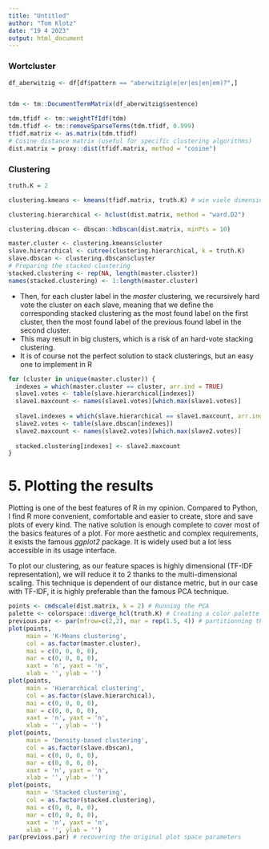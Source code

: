 ```yaml
---
title: "Untitled"
author: "Tom Klotz"
date: "19 4 2023"
output: html_document
---
```


### Wortcluster

```r
df_aberwitzig <- df[df$pattern == "aberwitzig(e|er|es|en|em)?",]


tdm <- tm::DocumentTermMatrix(df_aberwitzig$sentence)
```


```r
tdm.tfidf <- tm::weightTfIdf(tdm)
tdm.tfidf <- tm::removeSparseTerms(tdm.tfidf, 0.999) 
tfidf.matrix <- as.matrix(tdm.tfidf) 
# Cosine distance matrix (useful for specific clustering algorithms) 
dist.matrix = proxy::dist(tfidf.matrix, method = "cosine")
```

### Clustering
```r
truth.K = 2

clustering.kmeans <- kmeans(tfidf.matrix, truth.K) # wie viele dimensionen?
```


```r
clustering.hierarchical <- hclust(dist.matrix, method = "ward.D2")
```


```r
clustering.dbscan <- dbscan::hdbscan(dist.matrix, minPts = 10)
```


```r
master.cluster <- clustering.kmeans$cluster
slave.hierarchical <- cutree(clustering.hierarchical, k = truth.K)
slave.dbscan <- clustering.dbscan$cluster
# Preparing the stacked clustering
stacked.clustering <- rep(NA, length(master.cluster)) 
names(stacked.clustering) <- 1:length(master.cluster)
```

- Then, for each cluster label in the *master* clustering, we recursively hard vote the cluster on each slave, meaning that we define the corresponding stacked clustering as the most found label on the first cluster, then the most found label of the previous found label in the second cluster.
- This may result in big clusters, which is a risk of an hard-vote stacking clustering. 
- It is of course not the perfect solution to stack clusterings, but an easy one to implement in R

```r
for (cluster in unique(master.cluster)) {
  indexes = which(master.cluster == cluster, arr.ind = TRUE)
  slave1.votes <- table(slave.hierarchical[indexes])
  slave1.maxcount <- names(slave1.votes)[which.max(slave1.votes)]
  
  slave1.indexes = which(slave.hierarchical == slave1.maxcount, arr.ind = TRUE)
  slave2.votes <- table(slave.dbscan[indexes])
  slave2.maxcount <- names(slave2.votes)[which.max(slave2.votes)]
  
  stacked.clustering[indexes] <- slave2.maxcount
}
```

# 5. Plotting the results

Plotting is one of the best features of R in my opinion. Compared to Python, I find R more convenient, comfortable and easier to create, store and save plots of every kind.
The native solution is enough complete to cover most of the basics features of a plot. 
For more aesthetic and complex requirements, it exists the famous *ggplot2* package. It is widely used but a lot less accessible in its usage interface.

To plot our clustering, as our feature spaces is highly dimensional (TF-IDF representation), we will reduce it to 2 thanks to the multi-dimensional scaling.
This technique is dependent of our distance metric, but in our case with TF-IDF, it is highly preferable than the famous PCA technique.

```r
points <- cmdscale(dist.matrix, k = 2) # Running the PCA
palette <- colorspace::diverge_hcl(truth.K) # Creating a color palette
previous.par <- par(mfrow=c(2,2), mar = rep(1.5, 4)) # partitionning the plot space
plot(points,
     main = 'K-Means clustering',
     col = as.factor(master.cluster),
     mai = c(0, 0, 0, 0),
     mar = c(0, 0, 0, 0),
     xaxt = 'n', yaxt = 'n',
     xlab = '', ylab = '')
plot(points,
     main = 'Hierarchical clustering',
     col = as.factor(slave.hierarchical),
     mai = c(0, 0, 0, 0),
     mar = c(0, 0, 0, 0),
     xaxt = 'n', yaxt = 'n',
     xlab = '', ylab = '')
plot(points,
     main = 'Density-based clustering',
     col = as.factor(slave.dbscan),
     mai = c(0, 0, 0, 0),
     mar = c(0, 0, 0, 0),
     xaxt = 'n', yaxt = 'n',
     xlab = '', ylab = '')
plot(points,
     main = 'Stacked clustering',
     col = as.factor(stacked.clustering),
     mai = c(0, 0, 0, 0),
     mar = c(0, 0, 0, 0),
     xaxt = 'n', yaxt = 'n',
     xlab = '', ylab = '')
par(previous.par) # recovering the original plot space parameters
```
